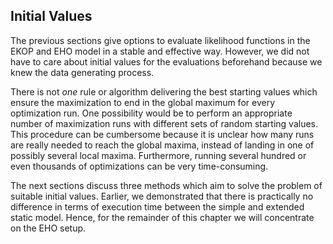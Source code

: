 ## Initial Values

The previous sections give options
to evaluate likelihood functions in the EKOP and EHO model in a stable and effective way.
However, we did not have to care about initial values for the evaluations beforehand because
we knew the data generating process.

There is not *one* rule or algorithm delivering the best starting values which ensure
the maximization to end in the global maximum for every optimization run.
One possibility would be to perform an appropriate number of maximization runs with
different sets of random starting values.
This procedure can be cumbersome because it is unclear how many runs are really needed to reach the
global maxima, instead of landing in one of possibly several local maxima.
Furthermore, running several hundred or even thousands of optimizations can be very time-consuming.

The next sections discuss three methods which aim to solve the problem
of suitable initial values.
Earlier, we demonstrated that there is practically
no difference in terms of execution time between the simple and extended static model.
Hence, for the remainder of this chapter we will concentrate on the EHO setup.
